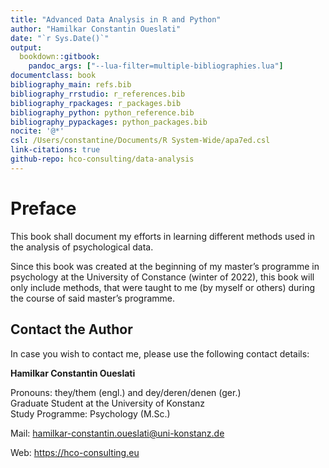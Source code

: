 ```yaml
---
title: "Advanced Data Analysis in R and Python"
author: "Hamilkar Constantin Oueslati"
date: "`r Sys.Date()`"
output: 
  bookdown::gitbook:
    pandoc_args: ["--lua-filter=multiple-bibliographies.lua"]
documentclass: book
bibliography_main: refs.bib
bibliography_rrstudio: r_references.bib
bibliography_rpackages: r_packages.bib
bibliography_python: python_reference.bib
bibliography_pypackages: python_packages.bib
nocite: '@*'
csl: /Users/constantine/Documents/R System-Wide/apa7ed.csl
link-citations: true
github-repo: hco-consulting/data-analysis
---
```


# Preface {.unnumbered}

This book shall document my efforts in learning different methods used in the analysis of psychological data.

Since this book was created at the beginning of my master's programme in psychology at the University of Constance (winter of 2022), this book will only include methods, that were taught to me (by myself or others) during the course of said master's programme.

## Contact the Author {.unnumbered}

In case you wish to contact me, please use the following contact details:

**Hamilkar Constantin Oueslati**

Pronouns: they/them (engl.) and dey/deren/denen (ger.)\
Graduate Student at the University of Konstanz\
Study Programme: Psychology (M.Sc.)\

Mail: [hamilkar-constantin.oueslati\@uni-konstanz.de](mailto:hamilkar-constantin.oueslati@uni-konstanz.de?subject=Regarding%20the%20Book%20%22Advanced%20Data%20Analysis%20in%20R%20and%20Python%22&body=Dear%20Hamilkar%20Constantin%20Oueslati%2C%0D%0A "Mail an Hamilkar Constantin Oueslati")

Web: <https://hco-consulting.eu>
